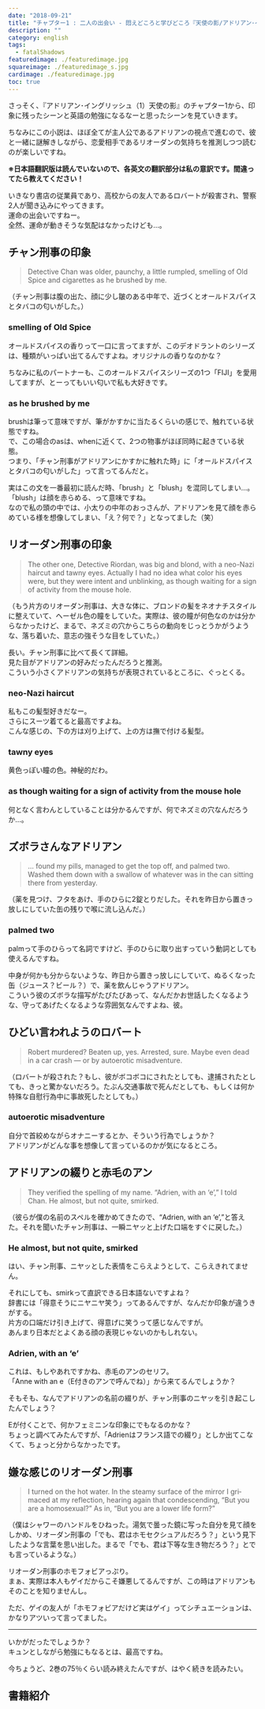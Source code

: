 ```yaml
---
date: "2018-09-21"
title: "チャプター1 : 二人の出会い - 悶えどころと学びどころ『天使の影/アドリアン･イングリッシュ(1)』"
description: ""
category: english
tags:
  - fatalShadows
featuredimage: ./featuredimage.jpg
squareimage: ./featuredimage_s.jpg
cardimage: ./featuredimage.jpg
toc: true
---
```



さっそく、『アドリアン･イングリッシュ（1）天使の影』のチャプター1から、印象に残ったシーンと英語の勉強になるなーと思ったシーンを見ていきます。

ちなみにこの小説は、ほぼ全てが主人公であるアドリアンの視点で進むので、彼と一緒に謎解きしながら、恋愛相手であるリオーダンの気持ちを推測しつつ読むのが楽しいですね。

<FatalShadowsIndex />

**※日本語翻訳版は読んでいないので、各英文の翻訳部分は私の意訳です。間違ってたら教えてください！**

いきなり書店の従業員であり、高校からの友人であるロバートが殺害され、警察2人が聞き込みにやってきます。  
運命の出会いですねー。  
全然、運命が動きそうな気配はなかったけども…。

## チャン刑事の印象

<Blockquote srcBook="fatalShadows" lang="en" book>
Detective Chan was older, paunchy, a little rumpled, smelling of Old Spice and cigarettes as he brushed by me.
</Blockquote>

<p className="translation">（チャン刑事は腹の出た、顔に少し皺のある中年で、近づくとオールドスパイスとタバコの匂いがした。）</p>

### smelling of Old Spice

オールドスパイスの香りって一口に言ってますが、このデオドラントのシリーズは、種類がいっぱい出てるんですよね。オリジナルの香りなのかな？

ちなみに私のパートナーも、このオールドスパイスシリーズの1つ「FIJI」を愛用してますが、とーってもいい匂いで私も大好きです。

### as he brushed by me

brushは筆って意味ですが、筆がかすかに当たるくらいの感じで、触れている状態ですね。  
で、この場合のasは、whenに近くて、2つの物事がほぼ同時に起きている状態。  
つまり、「チャン刑事がアドリアンにかすかに触れた時」に「オールドスパイスとタバコの匂いがした」って言ってるんだと。

実はこの文を一番最初に読んだ時、「brush」と「blush」を混同してしまい…。  
「blush」は顔を赤らめる、って意味ですね。  
なので私の頭の中では、小太りの中年のおっさんが、アドリアンを見て顔を赤らめている様を想像してしまい、「え？何で？」となってました（笑）

## リオーダン刑事の印象

<Blockquote srcBook="fatalShadows" lang="en" book>
The other one, Detective Riordan, was big and blond, with a neo-Nazi haircut and tawny eyes. Actually I had no idea what color his eyes were, but they were intent and unblinking, as though waiting for a sign of activity from the mouse hole.
</Blockquote>

<p className="translation">（もう片方のリオーダン刑事は、大きな体に、ブロンドの髪をネオナチスタイルに整えていて、ヘーゼル色の瞳をしていた。実際は、彼の瞳が何色なのかは分からなかったけど、まるで、ネズミの穴からこちらの動向をじっとうかがうような、落ち着いた、意志の強そうな目をしていた。）</p>

長い。チャン刑事に比べて長くて詳細。  
見た目がアドリアンの好みだったんだろうと推測。  
こういう小さくアドリアンの気持ちが表現されているところに、ぐっとくる。  

### neo-Nazi haircut

<Instagram id="8wA4kKvbJC" />

私もこの髪型好きだなー。  
さらにスーツ着てると最高ですよね。  
こんな感じの、下の方は刈り上げて、上の方は撫で付ける髪型。

### tawny eyes

<Instagram id="Bh03QQIH_5g" />

黄色っぽい瞳の色。神秘的だわ。

### as though waiting for a sign of activity from the mouse hole

何となく言わんとしていることは分かるんですが、何でネズミの穴なんだろうか…。

## ズボラさんなアドリアン

<Blockquote srcBook="fatalShadows" lang="en" book>
... found my pills, managed to get the top off, and palmed two. Washed them down with a swallow of whatever was in the can sitting there from yesterday.
</Blockquote>

<p className="translation">（薬を見つけ、フタをあけ、手のひらに2錠とりだした。それを昨日から置きっ放しにしていた缶の残りで喉に流し込んだ。）</p>

### palmed two

palmって手のひらって名詞ですけど、手のひらに取り出すっていう動詞としても使えるんですね。

中身が何かも分からないような、昨日から置きっ放しにしていて、ぬるくなった缶（ジュース？ビール？）で、薬を飲んじゃうアドリアン。  
こういう彼のズボラな描写がたびたびあって、なんだかお世話したくなるような、守ってあげたくなるような雰囲気なんですよね、彼。

## ひどい言われようのロバート

<Blockquote srcBook="fatalShadows" lang="en" book>
Robert murdered? Beaten up, yes. Arrested, sure. Maybe even dead in a car crash — or by autoerotic misadventure.
</Blockquote>

<p className="translation">（ロバートが殺された？もし、彼がボコボコにされたとしても、逮捕されたとしても、きっと驚かないだろう。たぶん交通事故で死んだとしても、もしくは何か特殊な自慰行為中に事故死したとしても。）</p>

### autoerotic misadventure

自分で首絞めながらオナニーするとか、そういう行為でしょうか？  
アドリアンがどんな事を想像して言っているのかが気になるところ。

## アドリアンの綴りと赤毛のアン

<Blockquote srcBook="fatalShadows" lang="en" book>
They verified the spelling of my name. “Adrien, with an ‘e’,” I told Chan. He almost, but not quite, smirked.
</Blockquote>

<p className="translation">（彼らが僕の名前のスペルを確かめてきたので、“Adrien, with an ‘e’,”と答えた。それを聞いたチャン刑事は、一瞬ニヤッと上げた口端をすぐに戻した。）</p>

### He almost, but not quite, smirked

はい、チャン刑事、ニヤッとした表情をこらえようとして、こらえきれてません。

それにしても、smirkって直訳できる日本語ないですよね？  
辞書には「得意そうにニヤニヤ笑う」ってあるんですが、なんだか印象が違うきがする。  
片方の口端だけ引き上げて、得意げに笑うって感じなんですが。  
あんまり日本だとよくある顔の表現じゃないのかもしれない。

### Adrien, with an ‘e’

これは、もしやあれですかね、赤毛のアンのセリフ。  
「Anne with an e（E付きのアンで呼んでね）」から来てるんでしょうか？

そもそも、なんでアドリアンの名前の綴りが、チャン刑事のニヤッを引き起こしたんでしょう？

Eが付くことで、何かフェミニンな印象にでもなるのかな？  
ちょっと調べてみたんですが、「Adrienはフランス語での綴り」としか出てこなくて、ちょっと分からなかったです。

## 嫌な感じのリオーダン刑事

<Blockquote srcBook="fatalShadows" lang="en" book>
I turned on the hot water. In the steamy surface of the mirror I grimaced at my reflection, hearing again that condescending, “But you are a homosexual?” As in, “But you are a lower life form?”
</Blockquote>

<p className="translation">（僕はシャワーのハンドルをひねった。湯気で曇った鏡に写った自分を見て顔をしかめ、リオーダン刑事の「でも、君はホモセクシュアルだろう？」という見下したような言葉を思い出した。まるで「でも、君は下等な生き物だろう？」とでも言っているような。）</p>

<Vocabulary en="As in" ja="～のように、例を出すときに使う" />

<Vocabulary en="lower life form" ja="下等生物" />

リオーダン刑事のホモフォビアっぷり。  
まぁ、実際は本人もゲイだからこそ嫌悪してるんですが、この時はアドリアンもそのことを知りませんし。

ただ、ゲイの友人が「ホモフォビアだけど実はゲイ」ってシチュエーションは、かなりアツいって言ってました。

---

いかがだったでしょうか？  
キュンとしながら勉強にもなるとは、最高ですね。

今ちょうど、2巻の75％くらい読み終えたんですが、はやく続きを読みたい。

## 書籍紹介

<Amazon book="fatalShadows" />

<FatalShadowsIndex open />
